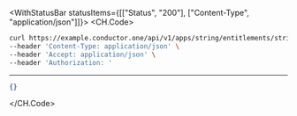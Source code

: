 

<WithStatusBar statusItems={[["Status", "200"], ["Content-Type", "application/json"]]}>
  <CH.Code>
  ```bash Example Request
  curl https://example.conductor.one/api/v1/apps/string/entitlements/string/owners/string \
--header 'Content-Type: application/json' \
--header 'Accept: application/json' \
--header 'Authorization: '
  ```
  ---

  ```json Example Response
  {}
  ```
  </CH.Code>
</WithStatusBar>
